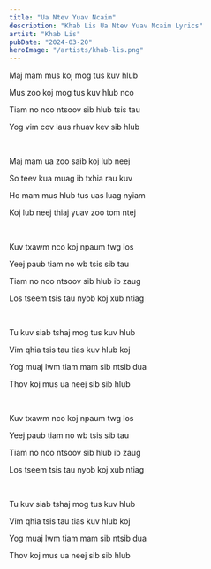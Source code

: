 ```yaml
---
title: "Ua Ntev Yuav Ncaim"
description: "Khab Lis Ua Ntev Yuav Ncaim Lyrics"
artist: "Khab Lis"
pubDate: "2024-03-20"
heroImage: "/artists/khab-lis.png"
---
```


Maj mam mus koj mog tus kuv hlub

Mus zoo koj mog tus kuv hlub nco

Tiam no nco ntsoov sib hlub tsis tau

Yog vim cov laus rhuav kev sib hlub

<br />

Maj mam ua zoo saib koj lub neej

So teev kua muag ib txhia rau kuv

Ho mam mus hlub tus uas luag nyiam

Koj lub neej thiaj yuav zoo tom ntej

<br />

Kuv txawm nco koj npaum twg los

Yeej paub tiam no wb tsis sib tau

Tiam no nco ntsoov sib hlub ib zaug

Los tseem tsis tau nyob koj xub ntiag

<br />

Tu kuv siab tshaj mog tus kuv hlub

Vim qhia tsis tau tias kuv hlub koj

Yog muaj lwm tiam mam sib ntsib dua

Thov koj mus ua neej sib sib hlub

<br />

Kuv txawm nco koj npaum twg los

Yeej paub tiam no wb tsis sib tau

Tiam no nco ntsoov sib hlub ib zaug

Los tseem tsis tau nyob koj xub ntiag

<br />

Tu kuv siab tshaj mog tus kuv hlub

Vim qhia tsis tau tias kuv hlub koj

Yog muaj lwm tiam mam sib ntsib dua

Thov koj mus ua neej sib sib hlub
